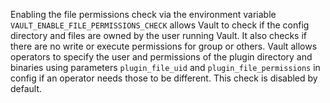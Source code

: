 Enabling the file permissions check via the environment variable `VAULT_ENABLE_FILE_PERMISSIONS_CHECK` 
allows Vault to check if the config directory and files are owned by the user running Vault. 
It also checks if there are no write or execute permissions for group or others. 
Vault allows operators to specify the user and permissions of the plugin directory and binaries 
using parameters `plugin_file_uid` and `plugin_file_permissions` in config if an operator needs those to be different. This check is disabled by default.
